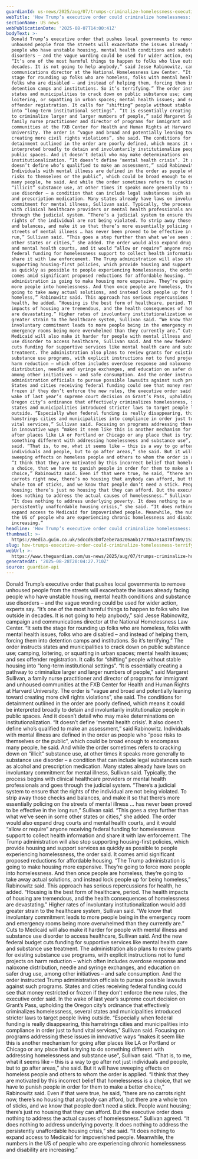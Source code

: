```yaml
---
guardianId: us-news/2025/aug/07/trumps-criminalize-homelessness-executive-order
webTitle: 'How Trump’s executive order could criminalize homelessness: ‘Terrifying’'
sectionName: US news
webPublicationDate: '2025-08-07T14:00:41Z'
bodyText: >-
  Donald Trump’s executive order that pushes local governments to remove
  unhoused people from the streets will exacerbate the issues already facing
  people who have unstable housing, mental health conditions and substance use
  disorders – and the vague wording could be used for wider action, experts say.
  “It’s one of the most harmful things to happen to folks who live outside in
  decades. It is not going to help anybody,” said Jesse Rabinowitz, campaign and
  communications director at the National Homelessness Law Center. “It sets the
  stage for rounding up folks who are homeless, folks with mental health issues,
  folks who are disabled – and instead of helping them, forcing them into
  detention camps and institutions. So it’s terrifying.” The order instructs
  states and municipalities to crack down on public substance use; camping,
  loitering, or squatting in urban spaces; mental health issues; and sex
  offender registration. It calls for “shifting” people without stable housing
  into “long-term institutional settings”. “It is essentially creating a pathway
  to criminalize larger and larger numbers of people,” said Margaret Sullivan, a
  family nurse practitioner and director of programs for immigrant and unhoused
  communities at the FXB Center for Health and Human Rights at Harvard
  University. The order is “vague and broad and potentially leaning toward
  creating more civil rights violations”, she said. The conditions for
  detainment outlined in the order are poorly defined, which means it could be
  interpreted broadly to detain and involuntarily institutionalize people in
  public spaces. And it doesn’t detail who may make determinations on
  institutionalization. “It doesn’t define ‘mental health crisis’. It also
  doesn’t define who’s qualified to make an assessment,” said Rabinowitz.
  Individuals with mental illness are defined in the order as people who “pose
  risks to themselves or the public”, which could be broad enough to encompass
  many people, he said. And while the order sometimes refers to cracking down on
  “illicit” substance use, at other times it speaks more generally to substance
  use disorder – a condition that can include legal substances such as alcohol
  and prescription medication. Many states already have laws on involuntary
  commitment for mental illness, Sullivan said. Typically, the process begins
  with clinical healthcare providers or mental health professionals and goes
  through the judicial system. “There’s a judicial system to ensure that the
  rights of the individual are not being violated. To strip away those checks
  and balances, and make it so that there’s more essentially policing on the
  streets of mental illness … has never been proved to be effective in the long
  run,” Sullivan said. “This goes a step further than what we’ve seen in some
  other states or cities,” she added. The order would also expand drug courts
  and mental health courts, and it would “allow or require” anyone receiving
  federal funding for homelessness support to collect health information and
  share it with law enforcement. The Trump administration will also stop
  supporting housing-first policies, which provide housing and support services
  as quickly as possible to people experiencing homelessness, the order said. It
  comes amid significant proposed reductions for affordable housing. “The Trump
  administration is going to make housing more expensive. They’re going to force
  more people into homelessness. And then once people are homeless, they’re
  going to take away actual solutions, and instead lock people up for being
  homeless,” Rabinowitz said. This approach has serious repercussions for
  health, he added. “Housing is the best form of healthcare, period. The health
  impacts of housing are tremendous, and the health consequences of homelessness
  are devastating.” Higher rates of involuntary institutionalization would add
  greater strain to the healthcare system, Sullivan said. “We know that
  involuntary commitment leads to more people being in the emergency room and
  emergency rooms being more overwhelmed than they currently are.” Cuts to
  Medicaid will also make it harder for people with mental illness and substance
  use disorder to access healthcare, Sullivan said. And the new federal budget
  cuts funding for supportive services like mental health care and substance use
  treatment. The administration also plans to review grants for existing
  substance use programs, with explicit instructions not to fund projects on
  harm reduction – which often includes overdose response and naloxone
  distribution, needle and syringe exchanges, and education on safer drug use,
  among other initiatives – and safe consumption. And the order instructed Trump
  administration officials to pursue possible lawsuits against such programs.
  States and cities receiving federal funding could see that money restricted or
  frozen if they don’t enforce the new rules, the executive order said. In the
  wake of last year’s supreme court decision on Grant’s Pass, upholding the
  Oregon city’s ordinance that effectively criminalizes homelessness, several
  states and municipalities introduced stricter laws to target people living
  outside. “Especially when federal funding is really disappearing, this
  hamstrings cities and municipalities into compliance in order just to fund
  vital services,” Sullivan said. Focusing on programs addressing these issues
  in innovative ways “makes it seem like this is another mechanism for going
  after places like LA or Portland or Chicago or any place that is trying to do
  something different with addressing homelessness and substance use”, Sullivan
  said. “That is, to me, what it seems like – this is a way to go after not just
  individuals and people, but to go after areas,” she said. But it will have
  sweeping effects on homeless people and others to whom the order is applied.
  “I think that they are motivated by this incorrect belief that homelessness is
  a choice, that we have to punish people in order for them to make a better
  choice,” Rabinowitz said. Even if that were true, he said, “there are no
  carrots right now, there’s no housing that anybody can afford, but there are a
  whole ton of sticks, and we know that people don’t need a stick. People want
  housing; there’s just no housing that they can afford. But the executive order
  does nothing to address the actual causes of homelessness.” Sullivan agreed.
  “It does nothing to address underlying poverty. It does nothing to address the
  persistently unaffordable housing crisis,” she said. “It does nothing to
  expand access to Medicaid for impoverished people. Meanwhile, the numbers in
  the US of people who are experiencing chronic homelessness and disability are
  increasing.”
headline: 'How Trump’s executive order could criminalize homelessness: ‘Terrifying’'
thumbnail: >-
  https://media.guim.co.uk/5dccd63b0f2ebe7a3206a6b17770a7e1a370f369/153_0_4151_3320/500.jpg
slug: how-trumps-executive-order-could-criminalize-homelessness-terrifying
webUrl: >-
  https://www.theguardian.com/us-news/2025/aug/07/trumps-criminalize-homelessness-executive-order
generatedAt: '2025-08-28T20:04:27.710Z'
source: guardian-api
---
```

Donald Trump’s executive order that pushes local governments to remove unhoused people from the streets will exacerbate the issues already facing people who have unstable housing, mental health conditions and substance use disorders – and the vague wording could be used for wider action, experts say. “It’s one of the most harmful things to happen to folks who live outside in decades. It is not going to help anybody,” said Jesse Rabinowitz, campaign and communications director at the National Homelessness Law Center. “It sets the stage for rounding up folks who are homeless, folks with mental health issues, folks who are disabled – and instead of helping them, forcing them into detention camps and institutions. So it’s terrifying.” The order instructs states and municipalities to crack down on public substance use; camping, loitering, or squatting in urban spaces; mental health issues; and sex offender registration. It calls for “shifting” people without stable housing into “long-term institutional settings”. “It is essentially creating a pathway to criminalize larger and larger numbers of people,” said Margaret Sullivan, a family nurse practitioner and director of programs for immigrant and unhoused communities at the FXB Center for Health and Human Rights at Harvard University. The order is “vague and broad and potentially leaning toward creating more civil rights violations”, she said. The conditions for detainment outlined in the order are poorly defined, which means it could be interpreted broadly to detain and involuntarily institutionalize people in public spaces. And it doesn’t detail who may make determinations on institutionalization. “It doesn’t define ‘mental health crisis’. It also doesn’t define who’s qualified to make an assessment,” said Rabinowitz. Individuals with mental illness are defined in the order as people who “pose risks to themselves or the public”, which could be broad enough to encompass many people, he said. And while the order sometimes refers to cracking down on “illicit” substance use, at other times it speaks more generally to substance use disorder – a condition that can include legal substances such as alcohol and prescription medication. Many states already have laws on involuntary commitment for mental illness, Sullivan said. Typically, the process begins with clinical healthcare providers or mental health professionals and goes through the judicial system. “There’s a judicial system to ensure that the rights of the individual are not being violated. To strip away those checks and balances, and make it so that there’s more essentially policing on the streets of mental illness … has never been proved to be effective in the long run,” Sullivan said. “This goes a step further than what we’ve seen in some other states or cities,” she added. The order would also expand drug courts and mental health courts, and it would “allow or require” anyone receiving federal funding for homelessness support to collect health information and share it with law enforcement. The Trump administration will also stop supporting housing-first policies, which provide housing and support services as quickly as possible to people experiencing homelessness, the order said. It comes amid significant proposed reductions for affordable housing. “The Trump administration is going to make housing more expensive. They’re going to force more people into homelessness. And then once people are homeless, they’re going to take away actual solutions, and instead lock people up for being homeless,” Rabinowitz said. This approach has serious repercussions for health, he added. “Housing is the best form of healthcare, period. The health impacts of housing are tremendous, and the health consequences of homelessness are devastating.” Higher rates of involuntary institutionalization would add greater strain to the healthcare system, Sullivan said. “We know that involuntary commitment leads to more people being in the emergency room and emergency rooms being more overwhelmed than they currently are.” Cuts to Medicaid will also make it harder for people with mental illness and substance use disorder to access healthcare, Sullivan said. And the new federal budget cuts funding for supportive services like mental health care and substance use treatment. The administration also plans to review grants for existing substance use programs, with explicit instructions not to fund projects on harm reduction – which often includes overdose response and naloxone distribution, needle and syringe exchanges, and education on safer drug use, among other initiatives – and safe consumption. And the order instructed Trump administration officials to pursue possible lawsuits against such programs. States and cities receiving federal funding could see that money restricted or frozen if they don’t enforce the new rules, the executive order said. In the wake of last year’s supreme court decision on Grant’s Pass, upholding the Oregon city’s ordinance that effectively criminalizes homelessness, several states and municipalities introduced stricter laws to target people living outside. “Especially when federal funding is really disappearing, this hamstrings cities and municipalities into compliance in order just to fund vital services,” Sullivan said. Focusing on programs addressing these issues in innovative ways “makes it seem like this is another mechanism for going after places like LA or Portland or Chicago or any place that is trying to do something different with addressing homelessness and substance use”, Sullivan said. “That is, to me, what it seems like – this is a way to go after not just individuals and people, but to go after areas,” she said. But it will have sweeping effects on homeless people and others to whom the order is applied. “I think that they are motivated by this incorrect belief that homelessness is a choice, that we have to punish people in order for them to make a better choice,” Rabinowitz said. Even if that were true, he said, “there are no carrots right now, there’s no housing that anybody can afford, but there are a whole ton of sticks, and we know that people don’t need a stick. People want housing; there’s just no housing that they can afford. But the executive order does nothing to address the actual causes of homelessness.” Sullivan agreed. “It does nothing to address underlying poverty. It does nothing to address the persistently unaffordable housing crisis,” she said. “It does nothing to expand access to Medicaid for impoverished people. Meanwhile, the numbers in the US of people who are experiencing chronic homelessness and disability are increasing.”

